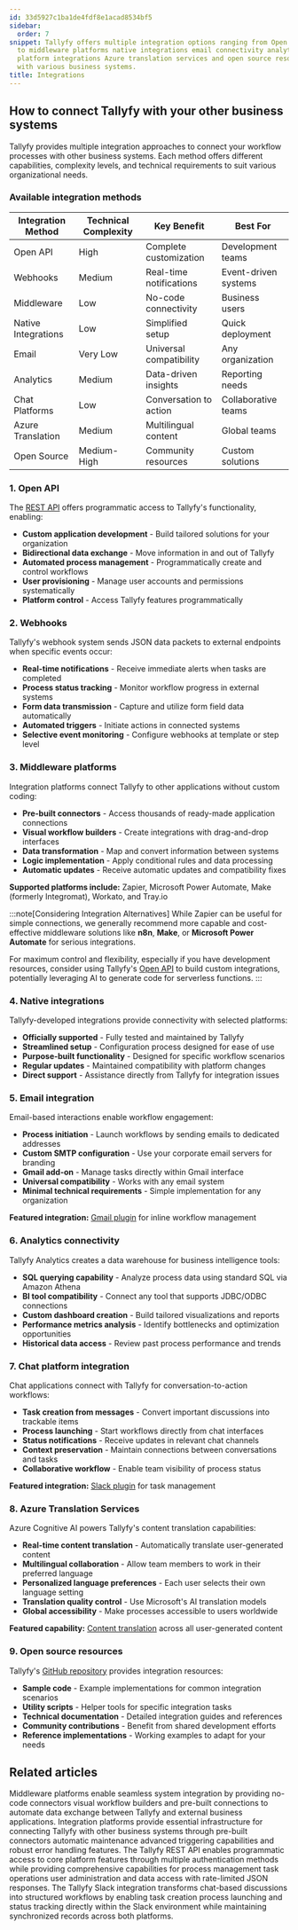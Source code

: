 ```yaml
---
id: 33d5927c1ba1de4fdf8e1acad8534bf5
sidebar:
  order: 7
snippet: Tallyfy offers multiple integration options ranging from Open APIs and webhooks
  to middleware platforms native integrations email connectivity analytics tools chat
  platform integrations Azure translation services and open source resources to connect
  with various business systems.
title: Integrations
---
```


## How to connect Tallyfy with your other business systems

Tallyfy provides multiple integration approaches to connect your workflow processes with other business systems. Each method offers different capabilities, complexity levels, and technical requirements to suit various organizational needs.

### Available integration methods

| Integration Method | Technical Complexity | Key Benefit | Best For |
|-------------------|---------------------|-------------|----------|
| Open API | High | Complete customization | Development teams |
| Webhooks | Medium | Real-time notifications | Event-driven systems |
| Middleware | Low | No-code connectivity | Business users |
| Native Integrations | Low | Simplified setup | Quick deployment |
| Email | Very Low | Universal compatibility | Any organization |
| Analytics | Medium | Data-driven insights | Reporting needs |
| Chat Platforms | Low | Conversation to action | Collaborative teams |
| Azure Translation | Medium | Multilingual content | Global teams |
| Open Source | Medium-High | Community resources | Custom solutions |

### 1. Open API

The [REST API](https://go.tallyfy.com/api/) offers programmatic access to Tallyfy's functionality, enabling:

- **Custom application development** - Build tailored solutions for your organization
- **Bidirectional data exchange** - Move information in and out of Tallyfy
- **Automated process management** - Programmatically create and control workflows
- **User provisioning** - Manage user accounts and permissions systematically
- **Platform control** - Access Tallyfy features programmatically

### 2. Webhooks

Tallyfy's webhook system sends JSON data packets to external endpoints when specific events occur:

- **Real-time notifications** - Receive immediate alerts when tasks are completed
- **Process status tracking** - Monitor workflow progress in external systems
- **Form data transmission** - Capture and utilize form field data automatically
- **Automated triggers** - Initiate actions in connected systems
- **Selective event monitoring** - Configure webhooks at template or step level

### 3. Middleware platforms

Integration platforms connect Tallyfy to other applications without custom coding:

- **Pre-built connectors** - Access thousands of ready-made application connections
- **Visual workflow builders** - Create integrations with drag-and-drop interfaces
- **Data transformation** - Map and convert information between systems
- **Logic implementation** - Apply conditional rules and data processing
- **Automatic updates** - Receive automatic updates and compatibility fixes

**Supported platforms include:** Zapier, Microsoft Power Automate, Make (formerly Integromat), Workato, and Tray.io

:::note[Considering Integration Alternatives]
While Zapier can be useful for simple connections, we generally recommend more capable and cost-effective middleware solutions like **n8n**, **Make**, or **Microsoft Power Automate** for serious integrations.

For maximum control and flexibility, especially if you have development resources, consider using Tallyfy's [Open API](/products/pro/integrations/open-api/) to build custom integrations, potentially leveraging AI to generate code for serverless functions.
:::

### 4. Native integrations

Tallyfy-developed integrations provide connectivity with selected platforms:

- **Officially supported** - Fully tested and maintained by Tallyfy
- **Streamlined setup** - Configuration process designed for ease of use
- **Purpose-built functionality** - Designed for specific workflow scenarios
- **Regular updates** - Maintained compatibility with platform changes
- **Direct support** - Assistance directly from Tallyfy for integration issues

### 5. Email integration

Email-based interactions enable workflow engagement:

- **Process initiation** - Launch workflows by sending emails to dedicated addresses
- **Custom SMTP configuration** - Use your corporate email servers for branding
- **Gmail add-on** - Manage tasks directly within Gmail interface
- **Universal compatibility** - Works with any email system
- **Minimal technical requirements** - Simple implementation for any organization

**Featured integration:** [Gmail plugin](https://workspace.google.com/marketplace/app/tallyfy/671710262095) for inline workflow management

### 6. Analytics connectivity

Tallyfy Analytics creates a data warehouse for business intelligence tools:

- **SQL querying capability** - Analyze process data using standard SQL via Amazon Athena
- **BI tool compatibility** - Connect any tool that supports JDBC/ODBC connections
- **Custom dashboard creation** - Build tailored visualizations and reports
- **Performance metrics analysis** - Identify bottlenecks and optimization opportunities
- **Historical data access** - Review past process performance and trends

### 7. Chat platform integration

Chat applications connect with Tallyfy for conversation-to-action workflows:

- **Task creation from messages** - Convert important discussions into trackable items
- **Process launching** - Start workflows directly from chat interfaces
- **Status notifications** - Receive updates in relevant chat channels
- **Context preservation** - Maintain connections between conversations and tasks
- **Collaborative workflow** - Enable team visibility of process status

**Featured integration:** [Slack plugin](https://go.tallyfy.com/api/functions/slack/oauth2/install) for task management

### 8. Azure Translation Services

Azure Cognitive AI powers Tallyfy's content translation capabilities:

- **Real-time content translation** - Automatically translate user-generated content
- **Multilingual collaboration** - Allow team members to work in their preferred language
- **Personalized language preferences** - Each user selects their own language setting
- **Translation quality control** - Use Microsoft's AI translation models
- **Global accessibility** - Make processes accessible to users worldwide

**Featured capability:** [Content translation](/products/pro/integrations/azure-translation/) across all user-generated content

### 9. Open source resources

Tallyfy's [GitHub repository](https://github.com/tallyfy/api-support) provides integration resources:

- **Sample code** - Example implementations for common integration scenarios
- **Utility scripts** - Helper tools for specific integration tasks
- **Technical documentation** - Detailed integration guides and references
- **Community contributions** - Benefit from shared development efforts
- **Reference implementations** - Working examples to adapt for your needs


<PageTree />


## Related articles
<CardGrid>
<LinkTitleCard header="<b>Integrations > Middleware</b>" href="/products/pro/integrations/middleware/" > Middleware platforms enable seamless system integration by providing no-code connectors visual workflow builders and pre-built connections to automate data exchange between Tallyfy and external business applications. </LinkTitleCard>
<LinkTitleCard header="<b>Middleware > Why use an integration platform with Tallyfy</b>" href="/products/pro/integrations/middleware/why-should-i-use-an-integration-platform-with-tallyfy/" > Integration platforms provide essential infrastructure for connecting Tallyfy with other business systems through pre-built connectors automatic maintenance advanced triggering capabilities and robust error handling features. </LinkTitleCard>
<LinkTitleCard header="<b>Integrations > Open API</b>" href="/products/pro/integrations/open-api/" > The Tallyfy REST API enables programmatic access to core platform features through multiple authentication methods while providing comprehensive capabilities for process management task operations user administration and data access with rate-limited JSON responses. </LinkTitleCard>
<LinkTitleCard header="<b>Integrations > Slack</b>" href="/products/pro/integrations/slack/" > The Tallyfy Slack integration transforms chat-based discussions into structured workflows by enabling task creation process launching and status tracking directly within the Slack environment while maintaining synchronized records across both platforms. </LinkTitleCard>
</CardGrid>